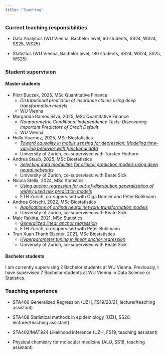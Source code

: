 ```yaml
---
title: "Teaching"
---
```


### Current teaching responsibilities

* Data Analytics (WU Vienna, Bachelor level, 60 students, SS24, WS24, SS25, WS25)

* Statistics (WU Vienna, Bachelor level, 180 students, SS24, WS24, SS25, WS25)

### Student supervision

#### Master students

* Piotr Buczek, 2025, MSc Quantitative Finance
  * *Distributional prediction of insurance claims using deep transformation
  models*
  * WU Vienna

* Margarida Ramos Silva, 2025, MSc Quantitative Finance
  * *Nonparametric Conditional Independence Tests: Discovering Important
  Predictors of Credit Default*
  * WU Vienna

* Holly Vuarnoz, 2025, MSc Biostatistics
  * [*Toward causality in mobile sensing for depression: Modeling time-varying
  behavior with functional data*](https://www.biostat.uzh.ch/master-theses)
  * University of Zurich, co-supervised with Torsten Hothorn

* Andrea Staub, 2025, MSc Biostatistics
  * [*Selecting data modalities for clinical prediction models using deep
  neural networks*](https://www.biostat.uzh.ch/master-theses)
  * University of Zurich, co-supervised with Beate Sick

* Nicola Stella, 2024, MSc Statistics
  * [*Using anchor regression for out-of-distribution generalization of widely
  used risk prediction models *](https://math.ethz.ch/sfs/education/master-theses.html)
  * ETH Zurich, co-supervised with Olga Demler and Peter Bühlmann

* Andrea Götschi, 2022, MSc Biostatistics
  * [*Applications of ordinal neural network 
    transformation models*](https://www.biostat.uzh.ch/master-theses)
  * University of Zurich, co-supervised with Beate Sick
  
* Maic Rakitta, 2021, MSc Statistics
  * [*Generalized linear anchor regression*](https://github.com/rakittam/glare)
  * ETH Zurich, co-supervised with Peter Bühlmann

* Tran Xuan Thanh Elsener, 2021, MSc Biostatistics
  * [*Hyperparameter tuning in linear anchor regression*](https://www.biostat.uzh.ch/master-theses)
  * University of Zurich, co-supervised with Beate Sick

#### Bachelor students

I am currently supervising 2 Bachelor students at WU Vienna. Previously, I have
supervised 7 Bachelor students at WU Vienna in Data Science or Statistics.

### Teaching experience

* STA406 Generalized Regression (UZH, FS19/20/21, lecturer/teaching assistant)

* STA408 Statistical methods in epidemiology (UZH, SS20, lecturer/teaching assistant)

* STA402/MAT924 Likelihood inference (UZH, FS19, teaching assistant)

* Physical chemistry for molecular medicine (ALU, SS18, teaching assistant)
